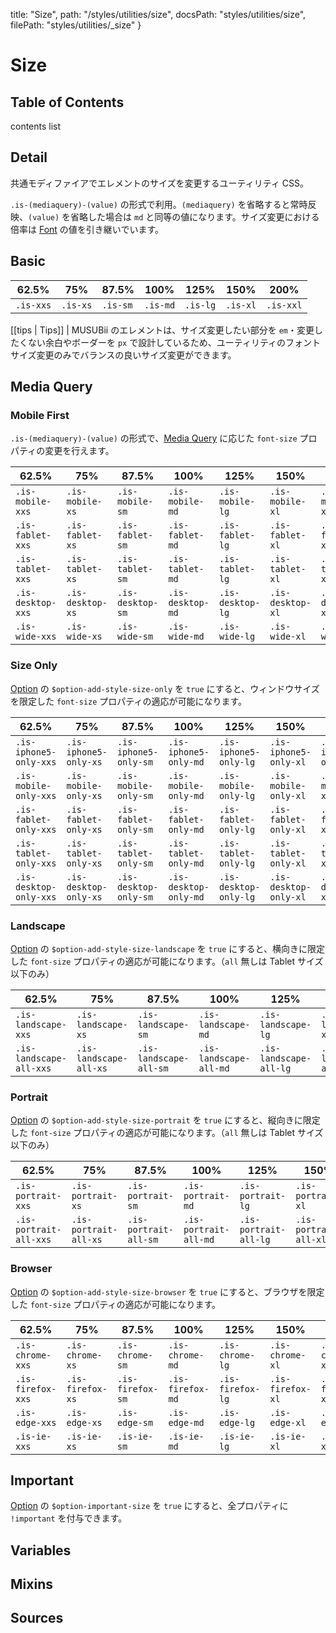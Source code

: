   title: "Size",
  path: "/styles/utilities/size",
  docsPath: "styles/utilities/size",
  filePath: "styles/utilities/_size"
}


# Size

## Table of Contents

contents list

## Detail

共通モディファイアでエレメントのサイズを変更するユーティリティ CSS。

`.is-(mediaquery)-(value)` の形式で利用。`(mediaquery)` を省略すると常時反映、`(value)` を省略した場合は `md` と同等の値になります。サイズ変更における倍率は [Font](/configs/variables/font) の値を引き継いでいます。

## Basic

<PreviewSizeBasic />

| 62.5%     | 75%      | 87.5%    | 100%     | 125%     | 150%     | 200%      |
| --------- | -------- | -------- | -------- | -------- | -------- | --------- |
| `.is-xxs` | `.is-xs` | `.is-sm` | `.is-md` | `.is-lg` | `.is-xl` | `.is-xxl` |

[[tips | Tips]]
| MUSUBii のエレメントは、サイズ変更したい部分を `em`・変更したくない余白やボーダーを `px` で設計しているため、ユーティリティのフォントサイズ変更のみでバランスの良いサイズ変更ができます。

## Media Query

### Mobile First

`.is-(mediaquery)-(value)` の形式で、[Media Query](/configs/mixins/mediaquery) に応じた `font-size` プロパティの変更を行えます。

| 62.5%             | 75%              | 87.5%            | 100%             | 125%             | 150%             | 200%              |
| ----------------- | ---------------- | ---------------- | ---------------- | ---------------- | ---------------- | ----------------- |
| `.is-mobile-xxs`  | `.is-mobile-xs`  | `.is-mobile-sm`  | `.is-mobile-md`  | `.is-mobile-lg`  | `.is-mobile-xl`  | `.is-mobile-xxl`  |
| `.is-fablet-xxs`  | `.is-fablet-xs`  | `.is-fablet-sm`  | `.is-fablet-md`  | `.is-fablet-lg`  | `.is-fablet-xl`  | `.is-fablet-xxl`  |
| `.is-tablet-xxs`  | `.is-tablet-xs`  | `.is-tablet-sm`  | `.is-tablet-md`  | `.is-tablet-lg`  | `.is-tablet-xl`  | `.is-tablet-xxl`  |
| `.is-desktop-xxs` | `.is-desktop-xs` | `.is-desktop-sm` | `.is-desktop-md` | `.is-desktop-lg` | `.is-desktop-xl` | `.is-desktop-xxl` |
| `.is-wide-xxs`    | `.is-wide-xs`    | `.is-wide-sm`    | `.is-wide-md`    | `.is-wide-lg`    | `.is-wide-xl`    | `.is-wide-xxl`    |

### Size Only

[Option](/configs/variables/option#option-add-style-xxxx) の `$option-add-style-size-only` を `true` にすると、ウィンドウサイズを限定した `font-size` プロパティの適応が可能になります。

| 62.5%                  | 75%                   | 87.5%                 | 100%                  | 125%                  | 150%                  | 200%                   |
| ---------------------- | --------------------- | --------------------- | --------------------- | --------------------- | --------------------- | ---------------------- |
| `.is-iphone5-only-xxs` | `.is-iphone5-only-xs` | `.is-iphone5-only-sm` | `.is-iphone5-only-md` | `.is-iphone5-only-lg` | `.is-iphone5-only-xl` | `.is-iphone5-only-xxl` |
| `.is-mobile-only-xxs`  | `.is-mobile-only-xs`  | `.is-mobile-only-sm`  | `.is-mobile-only-md`  | `.is-mobile-only-lg`  | `.is-mobile-only-xl`  | `.is-mobile-xxl`       |
| `.is-fablet-only-xxs`  | `.is-fablet-only-xs`  | `.is-fablet-only-sm`  | `.is-fablet-only-md`  | `.is-fablet-only-lg`  | `.is-fablet-only-xl`  | `.is-fablet-xxl`       |
| `.is-tablet-only-xxs`  | `.is-tablet-only-xs`  | `.is-tablet-only-sm`  | `.is-tablet-only-md`  | `.is-tablet-only-lg`  | `.is-tablet-only-xl`  | `.is-tablet-xxl`       |
| `.is-desktop-only-xxs` | `.is-desktop-only-xs` | `.is-desktop-only-sm` | `.is-desktop-only-md` | `.is-desktop-only-lg` | `.is-desktop-only-xl` | `.is-desktop-xxl`      |

### Landscape

[Option](/configs/variables/option#option-add-style-xxxx) の `$option-add-style-size-landscape` を `true` にすると、横向きに限定した `font-size` プロパティの適応が可能になります。（`all` 無しは Tablet サイズ以下のみ）

| 62.5%                   | 75%                    | 87.5%                  | 100%                   | 125%                   | 150%                   | 200%                    |
| ----------------------- | ---------------------- | ---------------------- | ---------------------- | ---------------------- | ---------------------- | ----------------------- |
| `.is-landscape-xxs`     | `.is-landscape-xs`     | `.is-landscape-sm`     | `.is-landscape-md`     | `.is-landscape-lg`     | `.is-landscape-xl`     | `.is-landscape-xxl`     |
| `.is-landscape-all-xxs` | `.is-landscape-all-xs` | `.is-landscape-all-sm` | `.is-landscape-all-md` | `.is-landscape-all-lg` | `.is-landscape-all-xl` | `.is-landscape-all-xxl` |

### Portrait

[Option](/configs/variables/option#option-add-style-xxxx) の `$option-add-style-size-portrait` を `true` にすると、縦向きに限定した `font-size` プロパティの適応が可能になります。（`all` 無しは Tablet サイズ以下のみ）

| 62.5%                  | 75%                   | 87.5%                 | 100%                  | 125%                  | 150%                  | 200%                   |
| ---------------------- | --------------------- | --------------------- | --------------------- | --------------------- | --------------------- | ---------------------- |
| `.is-portrait-xxs`     | `.is-portrait-xs`     | `.is-portrait-sm`     | `.is-portrait-md`     | `.is-portrait-lg`     | `.is-portrait-xl`     | `.is-portrait-xxl`     |
| `.is-portrait-all-xxs` | `.is-portrait-all-xs` | `.is-portrait-all-sm` | `.is-portrait-all-md` | `.is-portrait-all-lg` | `.is-portrait-all-xl` | `.is-portrait-all-xxl` |

### Browser

[Option](/configs/variables/option#option-add-style-xxxx) の `$option-add-style-size-browser` を `true` にすると、ブラウザを限定した `font-size` プロパティの適応が可能になります。

| 62.5%             | 75%              | 87.5%            | 100%             | 125%             | 150%             | 200%              |
| ----------------- | ---------------- | ---------------- | ---------------- | ---------------- | ---------------- | ----------------- |
| `.is-chrome-xxs`  | `.is-chrome-xs`  | `.is-chrome-sm`  | `.is-chrome-md`  | `.is-chrome-lg`  | `.is-chrome-xl`  | `.is-chrome-xxl`  |
| `.is-firefox-xxs` | `.is-firefox-xs` | `.is-firefox-sm` | `.is-firefox-md` | `.is-firefox-lg` | `.is-firefox-xl` | `.is-firefox-xxl` |
| `.is-edge-xxs`    | `.is-edge-xs`    | `.is-edge-sm`    | `.is-edge-md`    | `.is-edge-lg`    | `.is-edge-xl`    | `.is-edge-xxl`    |
| `.is-ie-xxs`      | `.is-ie-xs`      | `.is-ie-sm`      | `.is-ie-md`      | `.is-ie-lg`      | `.is-ie-xl`      | `.is-ie-xxl`      |

## Important

[Option](/configs/variables/option#option-important-xxxx) の `$option-important-size` を `true` にすると、全プロパティに `!important` を付与できます。

## Variables

<PreviewVariablesSingle filePath={meta.filePath} viewCompiled={true} />

## Mixins

<PreviewMixins filePath={meta.filePath} />

## Sources

<PreviewSources
  title={meta.title}
  docsPath={meta.docsPath}
  scssPath={meta.filePath}
/>

